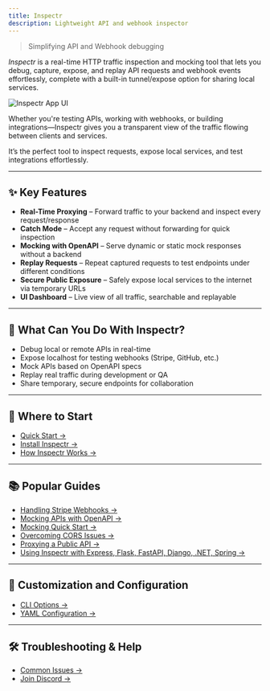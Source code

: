 ```yaml
---
title: Inspectr
description: Lightweight API and webhook inspector
---
```



> Simplifying API and Webhook debugging

*Inspectr* is a real-time HTTP traffic inspection and mocking tool that lets you debug, capture, expose, and replay API requests and webhook events effortlessly, complete with a built-in tunnel/expose option for sharing local services.

![Inspectr App UI](https://raw.githubusercontent.com/inspectr-hq/inspectr/main/assets/inspectr-app.png)

Whether you're testing APIs, working with webhooks, or building integrations—Inspectr gives you a transparent view of the traffic flowing between clients and services.

It’s the perfect tool to inspect requests, expose local services, and test integrations effortlessly.

---

## ✨ Key Features

* **Real-Time Proxying** – Forward traffic to your backend and inspect every request/response
* **Catch Mode** – Accept any request without forwarding for quick inspection
* **Mocking with OpenAPI** – Serve dynamic or static mock responses without a backend
* **Replay Requests** – Repeat captured requests to test endpoints under different conditions
* **Secure Public Exposure** – Safely expose local services to the internet via temporary URLs
* **UI Dashboard** – Live view of all traffic, searchable and replayable

---

## 🚀 What Can You Do With Inspectr?

* Debug local or remote APIs in real-time
* Expose localhost for testing webhooks (Stripe, GitHub, etc.)
* Mock APIs based on OpenAPI specs
* Replay real traffic during development or QA
* Share temporary, secure endpoints for collaboration

---

## 🧭 Where to Start

* [Quick Start →](/docs/getting-started/quick-start)
* [Install Inspectr →](/docs/getting-started/installation)
* [How Inspectr Works →](/docs/concepts/how-it-works)

---

## 📚 Popular Guides

* [Handling Stripe Webhooks →](/docs/examples/handling-stripe-webhooks/)
* [Mocking APIs with OpenAPI →](/docs/guides/mocking)
* [Mocking Quick Start →](/docs/getting-started/mocking-quick-start)
* [Overcoming CORS Issues →](/docs/guides/handling-cors)
* [Proxying a Public API →](/docs/guides/proxy-public-api/)
* [Using Inspectr with Express, Flask, FastAPI, Django, .NET, Spring →](/docs/examples/using-with-express/)

[//]: # (* [Exposing Services Securely →]&#40;/docs/exposing/securing-exposure&#41;)
---

## 🔧 Customization and Configuration

* [CLI Options →](/docs/configuration/cli-options)
* [YAML Configuration →](/docs/configuration/yaml-config)

[//]: # (* [Advanced Options →]&#40;/docs/configuration/advanced-options&#41;)

---

## 🛠️ Troubleshooting & Help

* [Common Issues →](/docs/reference/troubleshooting/)
* [Join Discord →](https://discord.gg/AA5nRgwngs)
